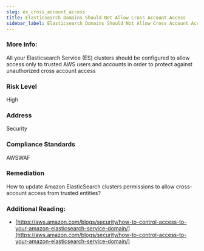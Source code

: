 ```yaml
---
slug: es_cross_account_access
title: Elasticsearch Domains Should Not Allow Cross Account Access
sidebar_label: Elasticsearch Domains Should Not Allow Cross Account Access
---
```


### More Info:

All your Elasticsearch Service (ES) clusters should be configured to allow access only to trusted AWS users and accounts in order to protect against unauthorized cross account access

### Risk Level

High

### Address

Security

### Compliance Standards

AWSWAF

### Remediation

How to update Amazon ElasticSearch clusters permissions to allow cross-account access from trusted entities?

### Additional Reading:

- [https://aws.amazon.com/blogs/security/how-to-control-access-to-your-amazon-elasticsearch-service-domain/](https://aws.amazon.com/blogs/security/how-to-control-access-to-your-amazon-elasticsearch-service-domain/) 


